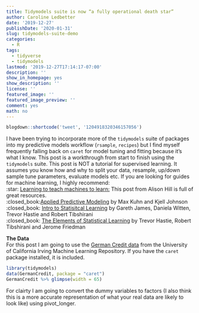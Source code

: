 ```yaml
---
title: Tidymodels suite is now “a fully operational death star”
author: Caroline Ledbetter
date: '2019-12-27'
publishDate: '2020-01-31'
slug: tidymodels-suite-demo
categories:
  - R
tags:
  - tidyverse
  - tidymodels
lastmod: '2019-12-27T17:14:17-07:00'
description: ''
show_in_homepage: yes
show_description: ''
license: ''
featured_image: ''
featured_image_preview: ''
comment: yes
math: no
---
```


```r
blogdown::shortcode('tweet', '1204918320346157056')
```

I have been trying to incorporate more of the `tidymodels` suite of packages 
into my predictive models workflow (`rsample`, `recipes`) but I find myself 
frequently falling back on `caret` for model tuning and fitting 
because it's what I know. This post is a workthrough from start to finish using 
the `tidymodels` suite. This post is NOT a tutorial for supervised learning. 
It assumes you know how and why to split your data, resample, up/down sample 
tune parameters, evaluate models etc. 
If you are looking for guides for machine learning, I highly recommend:  
:star: 
[Learning to teach machines to learn:](https://alison.rbind.io/post/2019-12-23-learning-to-teach-machines-to-learn/) 
This post from Alison Hill is full of great resources.  
:closed_book:[Applied Predictive Modeling](http://appliedpredictivemodeling.com) 
by Max Kuhn and Kjell Johnson  
:closed_book:
[Intro to Statisitcal Learning](https://www.springer.com/gp/book/9781461471370)
by Gareth James, Daniela Witten, Trevor Hastie and Robert Tibshirani  
:closed_book:
[The Elements of Statistical Learning](https://www.springer.com/gp/book/9780387848570)
by Trevor Hastie, Robert Tibshirani and Jerome Friedman  

**The Data**  
For this post I am going to use the 
[German Credit data](http://archive.ics.uci.edu/ml/datasets/Statlog+(German+Credit+Data)) 
from the University of California Irving Machine Learning Repository. If you 
have the `caret` package installed, it is included. 

```r
library(tidymodels)
data(GermanCredit, package = "caret")
GermanCredit %>% glimpse(width = 65)
```

For clairty I am going to convert the dummy variables to factors (I also think
this is a more accurate representation of what your real data are likely to 
look like) using pivot_longer.

```r





```


